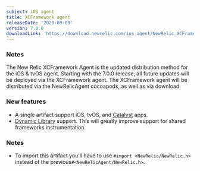 ```yaml
---
subject: iOS agent
title: XCFramework agent
releaseDate: '2020-09-09'
version: 7.0.0
downloadLink: 'https://download.newrelic.com/ios_agent/NewRelic_XCFramework_Agent_7.0.0.zip'
---
```


### Notes

The New Relic XCFramework Agent is the updated distribution method for the iOS & tvOS agent. Starting with the 7.0.0 release, all future updates will be deployed via the XCFramework agent. The XCFramework agent will be distributed via the NewRelicAgent cocoapods, as well as via download.

### New features

* A single artifact support iOS, tvOS, and [Catalyst](https://developer.apple.com/mac-catalyst) apps.
* [Dynamic Library](https://developer.apple.com/library/archive/documentation/DeveloperTools/Conceptual/DynamicLibraries/100-Articles/OverviewOfDynamicLibraries.html) support. This will greatly improve support for shared frameworks instrumentation.

### Notes

* To import this artifact you'll have to use `#import <NewRelic/NewRelic.h>` instead of the previous`#<NewRelicAgent/NewRelic.h>`.
